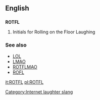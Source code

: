 ==English==

==={{initialism}}===
'''ROTFL'''

# {{context|internet slang}} Initials for Rolling on the Floor Laughing

===See also===
*[[LOL]]
*[[LMAO]]
*[[ROTFLMAO]]
*[[ROFL]]
[[Category:Internet laughter slang]]

[[it:ROTFL]]
[[pl:ROTFL]]